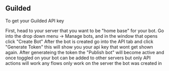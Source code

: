 ## Guilded

To get your Guilded API key

First, head to your server that you want to be "home base" for your bot.
Go into the drop down menu -> Manage bots, and in the window that opens click "Create Bot"
After the bot is created go into the API tab and click "Generate Token" this will show you your api key that wont get shown again.
After generateing the token the "Publish bot" will become active and once toggled on your bot can be added to other servers but only API actions will work any flows only work on the server the bot was created in
